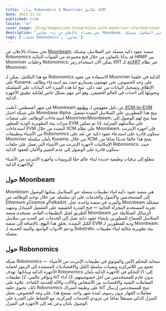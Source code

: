 ```yaml
---
title: 'بدأت Robonomics & Moonriver تكامل XCM'
date: 2022-11-22
published: true
locale: 'ar'
cover_image: /blog/images/xcm-integration-with-moonriver-started/cover.jpg
description: "نحن سعداء بالإعلان عن بدء تعاون Moonbeam، منصة عقود ذكية متصلة عبر السلاسل، وشبكة Robonomics من خلال فتح مجموعة من القنوات الثنائية HRMP بين Moonriver وحلقات Robonomics."
tags: ['حلقات Robonomics', 'تعاون']
---
```


نحن سعداء بالإعلان عن [Moonbeam](http://moonbeam.network/)، منصة عقود ذكية متصلة عبر السلاسل، وشبكة Robonomics قد بدأتا بالتعاون من خلال فتح مجموعة من القنوات الثنائية HRMP بين Moonriver وحلقات Robonomics. يمكن الآن استخدام رمز XRT كـ [xcXRT](https://moonbeam.network/announcements/moonriver-adds-cross-chain-capabilities-and-xcksm/) عبر نظام Moonriver.

مع هذا التكامل، يمكن لـ Robonomics الاستفادة من عقود Moonriver الذكية في حلقتنا على Kusama. على وجه الخصوص، نحن مهتمون بسيناريو حيث يتم استدعاء وظائف الإطلاق وتسجيل البيانات من عقد ذكي. تتيح لنا هذه الميزة أخذ البيانات على السلسلة وتحويلها إلى أحداث في العالم الحقيقي، وهو أمر مهم بشكل خاص لقابلية تطبيق الأجهزة الذكية.

في شهر أغسطس، أعلنت Moonbeam عن دليل مفهومي لـ [وظيفة XCM-to-EVM](https://moonbeam.network/announcements/xcm-to-evm-functionality-moonbase-alpha/) على شبكة اختبار Moonbase Alpha. يتيح هذا للمطورين على السلاسل البعيدة تشغيل استدعاءات الوظائف على منصات Moonriver/Moonbeam، مما يتيح لهم الوصول إلى ميزات بيئة التطويرية الودية للمطور EVM على سلاسلهم المنزلية. إذا تم تمكين استدعاءات EVM البعيدة من خلال XCM على نظام Moonbeam، فإن أجهزة الإنترنت من الأشياء وتطبيقات Robonomics ستكون قادرة على استدعاء عقود ذكية عن بُعد على Moonriver بأمان سلسلة Kusama، من خلال XCM. يفتح هذا عالمًا جديدًا تمامًا من الإمكانيات لأجهزة الإنترنت من الأشياء التي تعمل على حلقات Robonomics، حيث ستكون قادرة على الوصول إلى عدم التغيير والأمان للعقود الذكية.

نتطلع إلى ترقيات وظيفية جديدة لبناء عالم حقًا للروبوتات وأجهزة الإنترنت من الأشياء والأجهزة الذكية!

## حول Moonbeam

Moonbeam هي منصة عقود ذكية لبناء تطبيقات متصلة عبر السلاسل يمكنها الوصول إلى المستخدمين والأصول والخدمات على أي سلسلة. من خلال توحيد الوظائف من Ethereum وCosmos وPolkadot، والمزيد في منصة واحدة، تحل Moonbeam مشكلة تجربة المستخدم المجزأة الحالية — فتح القدرة الحقيقية على التشغيل المتبادل وتمهيد الطريق لجيل التطبيقات القادم. تستخدم منصة Moonbeam الرسائل المتكاملة عبر السلاسل للسماح للمطورين بإنشاء عقود ذكية تصل إلى الخدمات عبر العديد من سلاسل الكتل البعيدة. يخلق هذا النهج، بالإضافة إلى منصة EVM ودية للمطورين لـ Moonbeam، ودعم الأدوات الواسع، والبنية الحديثة لـ Substrate، بيئة تطويرية مثالية لبناء تطبيقات متصلة.

## حول Robonomics

شبكة Robonomics — سحابة للتحكم الآمن والموثوق في تطبيقات الإنترنت من الأشياء. تجمع بين اللامركزية وتقنيات سلسلة الكتل والاقتصاديات المستندة إلى الرموز لحماية الأجهزة الذكية وبياناتها. تهدف Robonomics إلى: 1) التحكم في الأجهزة الذكية بأمان وتوافر عالمي، 2) تطبيقات IoT بدون خادم للمستخدمين من أجل خصوصيتهم، 3) أداء المعاملات التقنية والاقتصادية بين الأشخاص والآلات والآلة للخدمة الكفاءة. علاوة على ذلك، تحتوي حلقة Robonomics على وظيفة اشتراك IoT تتيح للمستخدمين إرسال معاملات الجهاز بدون رسوم، لمدة شهر واحد. يسمح هذا، على وجه الخصوص، بجعل المنزل الذكي مستقلاً تمامًا عن مزودي الخدمات المركزية، مع الحفاظ على القدرة على الوصول بأمان وعن بُعد إلى الأجهزة في المنزل.